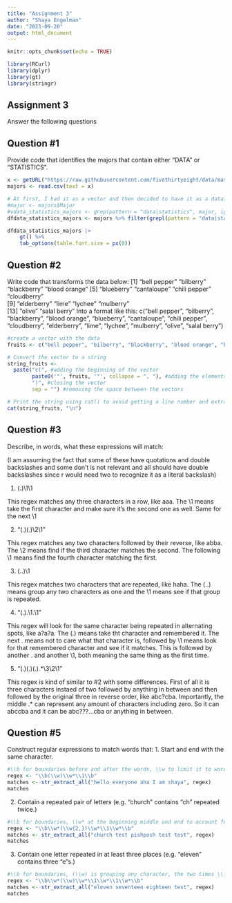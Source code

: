 ```yaml
---
title: "Assignment 3"
author: "Shaya Engelman"
date: "2023-09-20"
output: html_document
---
```


```r
knitr::opts_chunk$set(echo = TRUE)

library(RCurl)
library(dplyr)
library(gt)
library(stringr)
```

## Assignment 3

Answer the following questions

## Question #1

Provide code that identifies the majors that contain either "DATA" or "STATISTICS".

```r
x <- getURL("https://raw.githubusercontent.com/fivethirtyeight/data/master/college-majors/majors-list.csv")
majors <- read.csv(text = x)

# At first, I had it as a vector and then decided to have it as a dataframe to display it as a table
#major <- majors$Major
#vdata_statistics_majors <- grep(pattern = "data|statistics", major, ignore.case = TRUE)
dfdata_statistics_majors <- majors %>% filter(grepl(pattern = "data|statistics", Major, ignore.case = TRUE))

dfdata_statistics_majors |>
    gt() %>%
    tab_options(table.font.size = px(8)) 
```

## Question #2

Write code that transforms the data below: [1] "bell pepper" "bilberry" "blackberry" "blood orange" [5] "blueberry" "cantaloupe" "chili pepper" "cloudberry"\
[9] "elderberry" "lime" "lychee" "mulberry"\
[13] "olive" "salal berry" Into a format like this: c("bell pepper", "bilberry", "blackberry", "blood orange", "blueberry", "cantaloupe", "chili pepper", "cloudberry", "elderberry", "lime", "lychee", "mulberry", "olive", "salal berry")

```r
#create a vector with the data
fruits <- c("bell pepper", "bilberry", "blackberry", "blood orange", "blueberry", "cantaloupe", "chili pepper", "cloudberry", "elderberry", "lime", "lychee","mulberry", "olive", "salal berry")

# Convert the vector to a string
string_fruits <-
  paste("c(", #adding the beginning of the vector
        paste0('"', fruits, '"', collapse = ", "), #adding the elements of the vector with quotations and a comma in between
        ")", #closing the vector
        sep = "") #removing the space between the vectors

# Print the string using cat() to avoid getting a line number and extra quotations
cat(string_fruits, "\n")

```

## Question #3

Describe, in words, what these expressions will match:

(I am assuming the fact that some of these have quotations and double backslashes and some don't is not relevant and all should have double backslashes since r would need two to recognize it as a literal backslash)

1.  (.)\\1\\1

This regex matches any three characters in a row, like aaa. The \\1 means take the first character and make sure it's the second one as well. Same for the next \\1

2.  "(.)(.)\\2\\1"

This regex matches any two characters followed by their reverse, like abba. The \\2 means find if the third character matches the second. The following \\1 means find the fourth character matching the first.

3.  (..)\\1

This regex matches two characters that are repeated, like haha. The (..) means group any two characters as one and the \\1 means see if that group is repeated.

4.  "(.).\\1.\\1"

This regex will look for the same character being repeated in alternating spots, like a?a?a. The (.) means take tht character and remembered it. The next . means not to care what that character is, followed by \\1 means look for that remembered character and see if it matches. This is followed by another . and another \\1, both meaning the same thing as the first time.

5.  "(.)(.)(.).\*\\3\\2\\1"

This regex is kind of similar to #2 with some differences. First of all it is three characters instaed of two followed by anything in between and then followed by the original three in reverse order, like abc?cba. Importantly, the middle .\* can represent any amount of characters including zero. So it can abccba and it can be abc???...cba or anything in between.

## Question #5

Construct regular expressions to match words that:
1. Start and end with the same character.

```r
#\\b for boundaries before and after the words, \\w to limit it to word characters, w* to allow for any amount of other letters, \\1 to check for the grouping
regex <- "\\b(\\w)\\w*\\1\\b"
matches <- str_extract_all("hello everyone aha I am shaya", regex)
matches
```

2. Contain a repeated pair of letters (e.g. "church" contains "ch" repeated twice.)

```r
#\\b for boundaries, \\w* at the beginning middle and end to account for other letters in all those places, (\\w{2,}) is our grouping of any two word characters
regex <- "\\b\\w*(\\w{2,})\\w*\\1\\w*\\b"
matches <- str_extract_all("church test pishposh test test", regex) 
matches
```

3. Contain one letter repeated in at least three places (e.g. "eleven" contains three   "e"s.)

```r
#\\b for boundaries, (\\w) is grouping any character, the two times \\1 make sure the grouped character (anything really) appears at least twice more, and the 4 times w* are to allow for any amount of other letters anywhere else
regex <- "\\b\\w*(\\w)\\w*\\1\\w*\\1\\w*\\b"
matches <- str_extract_all("eleven seventeen eighteen test", regex)
matches
```
